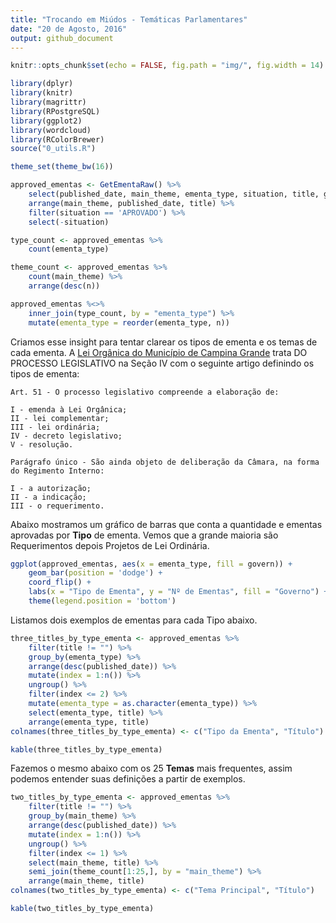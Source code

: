 ```yaml
---
title: "Trocando em Miúdos - Temáticas Parlamentares"
date: "20 de Agosto, 2016"
output: github_document
---
```


```r
knitr::opts_chunk$set(echo = FALSE, fig.path = "img/", fig.width = 14)

library(dplyr)
library(knitr)
library(magrittr)
library(RPostgreSQL)
library(ggplot2)
library(wordcloud)
library(RColorBrewer)
source("0_utils.R")

theme_set(theme_bw(16))

approved_ementas <- GetEmentaRaw() %>%
    select(published_date, main_theme, ementa_type, situation, title, govern) %>%
    arrange(main_theme, published_date, title) %>% 
    filter(situation == 'APROVADO') %>% 
    select(-situation)

type_count <- approved_ementas %>% 
    count(ementa_type)

theme_count <- approved_ementas %>% 
    count(main_theme) %>% 
    arrange(desc(n))

approved_ementas %<>% 
    inner_join(type_count, by = "ementa_type") %>% 
    mutate(ementa_type = reorder(ementa_type, n))
```

Criamos esse insight para tentar clarear os tipos de ementa e os temas de cada ementa. A [Lei Orgânica do Município de Campina Grande](http://pmcg.org.br/wp-content/uploads/2014/09/Lei-Organica-do-Municipio.pdf) trata DO PROCESSO LEGISLATIVO na Seção IV com o seguinte artigo definindo os tipos de ementa:

    Art. 51 - O processo legislativo compreende a elaboração de:
    
    I - emenda à Lei Orgânica;
    II - lei complementar;
    III - lei ordinária;
    IV - decreto legislativo;
    V - resolução.
    
    Parágrafo único - São ainda objeto de deliberação da Câmara, na forma do Regimento Interno:
    
    I - a autorização;
    II - a indicação;
    III - o requerimento.

Abaixo mostramos um gráfico de barras que conta a quantidade e ementas aprovadas por **Tipo** de ementa. Vemos que a grande maioria são Requerimentos depois Projetos de Lei Ordinária.

```r
ggplot(approved_ementas, aes(x = ementa_type, fill = govern)) + 
    geom_bar(position = 'dodge') +
    coord_flip() +
    labs(x = "Tipo de Ementa", y = "Nº de Ementas", fill = "Governo") + 
    theme(legend.position = 'bottom')
```

Listamos dois exemplos de ementas para cada Tipo abaixo.

```r
three_titles_by_type_ementa <- approved_ementas %>% 
    filter(title != "") %>% 
    group_by(ementa_type) %>% 
    arrange(desc(published_date)) %>% 
    mutate(index = 1:n()) %>% 
    ungroup() %>% 
    filter(index <= 2) %>% 
    mutate(ementa_type = as.character(ementa_type)) %>% 
    select(ementa_type, title) %>% 
    arrange(ementa_type, title)
colnames(three_titles_by_type_ementa) <- c("Tipo da Ementa", "Título")

kable(three_titles_by_type_ementa)
```

Fazemos o mesmo abaixo com os 25 **Temas** mais frequentes, assim podemos entender suas definições a partir de exemplos. 

```r
two_titles_by_type_ementa <- approved_ementas %>% 
    filter(title != "") %>% 
    group_by(main_theme) %>% 
    arrange(desc(published_date)) %>% 
    mutate(index = 1:n()) %>% 
    ungroup() %>% 
    filter(index <= 1) %>% 
    select(main_theme, title) %>% 
    semi_join(theme_count[1:25,], by = "main_theme") %>% 
    arrange(main_theme, title)
colnames(two_titles_by_type_ementa) <- c("Tema Principal", "Título")

kable(two_titles_by_type_ementa)
```
